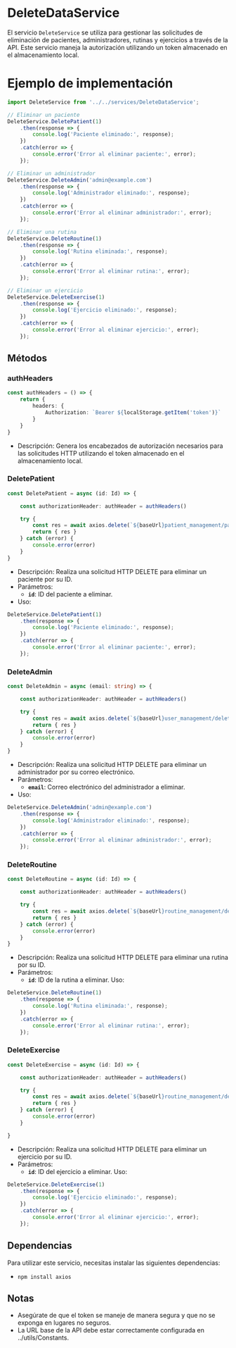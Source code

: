 
<Meta title="BusinessLogic/Services/DeleteDataService" />

# DeleteDataService

El servicio `DeleteService` se utiliza para gestionar las solicitudes de eliminación de pacientes, administradores, rutinas y ejercicios a través de la API. Este servicio maneja la autorización utilizando un token almacenado en el almacenamiento local.

# Ejemplo de implementación
```typescript
import DeleteService from '../../services/DeleteDataService';

// Eliminar un paciente
DeleteService.DeletePatient(1)
    .then(response => {
        console.log('Paciente eliminado:', response);
    })
    .catch(error => {
        console.error('Error al eliminar paciente:', error);
    });

// Eliminar un administrador
DeleteService.DeleteAdmin('admin@example.com')
    .then(response => {
        console.log('Administrador eliminado:', response);
    })
    .catch(error => {
        console.error('Error al eliminar administrador:', error);
    });

// Eliminar una rutina
DeleteService.DeleteRoutine(1)
    .then(response => {
        console.log('Rutina eliminada:', response);
    })
    .catch(error => {
        console.error('Error al eliminar rutina:', error);
    });

// Eliminar un ejercicio
DeleteService.DeleteExercise(1)
    .then(response => {
        console.log('Ejercicio eliminado:', response);
    })
    .catch(error => {
        console.error('Error al eliminar ejercicio:', error);
    });

```

## Métodos

### authHeaders

```typescript
const authHeaders = () => {
    return {
        headers: {
            Authorization: `Bearer ${localStorage.getItem('token')}`
        }
    }
}
```
- Descripción: Genera los encabezados de autorización necesarios para las solicitudes HTTP utilizando el token almacenado en el almacenamiento local.

### DeletePatient

```typescript
const DeletePatient = async (id: Id) => {

    const authorizationHeader: authHeader = authHeaders() 

    try {
        const res = await axios.delete(`${baseUrl}patient_management/patientDelete/${id}`, authorizationHeader)
        return { res }
    } catch (error) {
        console.error(error)
    }
}

```

- Descripción: Realiza una solicitud HTTP DELETE para eliminar un paciente por su ID.
- Parámetros:
    - **`id`**: ID del paciente a eliminar.
- Uso:
```typescript
DeleteService.DeletePatient(1)
    .then(response => {
        console.log('Paciente eliminado:', response);
    })
    .catch(error => {
        console.error('Error al eliminar paciente:', error);
    });

```

### DeleteAdmin
```typescript
const DeleteAdmin = async (email: string) => {

    const authorizationHeader: authHeader = authHeaders() 

    try {
        const res = await axios.delete(`${baseUrl}user_management/deleteUser/${email}`, authorizationHeader)
        return { res }
    } catch (error) {
        console.error(error)
    }
}

```

- Descripción: Realiza una solicitud HTTP DELETE para eliminar un administrador por su correo electrónico.
- Parámetros:
    - **`email`**: Correo electrónico del administrador a eliminar.
- Uso:
```typescript
DeleteService.DeleteAdmin('admin@example.com')
    .then(response => {
        console.log('Administrador eliminado:', response);
    })
    .catch(error => {
        console.error('Error al eliminar administrador:', error);
    });

```

### DeleteRoutine
```typescript
const DeleteRoutine = async (id: Id) => {

    const authorizationHeader: authHeader = authHeaders() 

    try {
        const res = await axios.delete(`${baseUrl}routine_management/deleteRoutine/${id}`, authorizationHeader)
        return { res }
    } catch (error) {
        console.error(error)
    }
}

```
- Descripción: Realiza una solicitud HTTP DELETE para eliminar una rutina por su ID.
- Parámetros:
    - **`id`**: ID de la rutina a eliminar.
Uso:
```typescript
DeleteService.DeleteRoutine(1)
    .then(response => {
        console.log('Rutina eliminada:', response);
    })
    .catch(error => {
        console.error('Error al eliminar rutina:', error);
    });

```

### DeleteExercise
```typescript
const DeleteExercise = async (id: Id) => {

    const authorizationHeader: authHeader = authHeaders() 

    try {
        const res = await axios.delete(`${baseUrl}routine_management/deleteExercise/${id}`, authorizationHeader)
        return { res }
    } catch (error) {
        console.error(error)
    }

}

```

- Descripción: Realiza una solicitud HTTP DELETE para eliminar un ejercicio por su ID.
- Parámetros:
    - **`id`**: ID del ejercicio a eliminar.
Uso:
```typescript
DeleteService.DeleteExercise(1)
    .then(response => {
        console.log('Ejercicio eliminado:', response);
    })
    .catch(error => {
        console.error('Error al eliminar ejercicio:', error);
    });

```

## Dependencias
Para utilizar este servicio, necesitas instalar las siguientes dependencias:
- `npm install axios`

## Notas 
- Asegúrate de que el token se maneje de manera segura y que no se exponga en lugares no seguros.
- La URL base de la API debe estar correctamente configurada en ../utils/Constants.